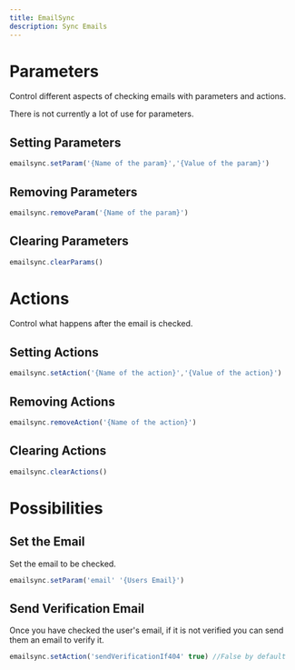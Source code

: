 ```yaml
---
title: EmailSync
description: Sync Emails
---
```


# Parameters
Control different aspects of checking emails with parameters and actions.

There is not currently a lot of use for parameters.

## Setting Parameters

```js
emailsync.setParam('{Name of the param}','{Value of the param}')
```

## Removing Parameters

```js
emailsync.removeParam('{Name of the param}')
```

## Clearing Parameters

```js
emailsync.clearParams()
```

# Actions
Control what happens after the email is checked.

## Setting Actions

```js
emailsync.setAction('{Name of the action}','{Value of the action}')
```

## Removing Actions

```js
emailsync.removeAction('{Name of the action}')
```

## Clearing Actions

```js
emailsync.clearActions()
```

# Possibilities

## Set the Email
Set the email to be checked.

```js
emailsync.setParam('email' '{Users Email}')
```

## Send Verification Email
Once you have checked the user's email, if it is not verified you can send them an email to verify it.

```js
emailsync.setAction('sendVerificationIf404' true) //False by default
```
